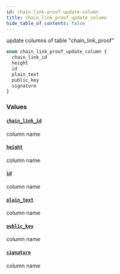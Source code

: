 ```yaml
---
id: chain-link-proof-update-column
title: chain_link_proof_update_column
hide_table_of_contents: false
---
```


update columns of table "chain_link_proof"

```graphql
enum chain_link_proof_update_column {
  chain_link_id
  height
  id
  plain_text
  public_key
  signature
}
```

### Values

#### [`chain_link_id`](#)

column name

#### [`height`](#)

column name

#### [`id`](#)

column name

#### [`plain_text`](#)

column name

#### [`public_key`](#)

column name

#### [`signature`](#)

column name
